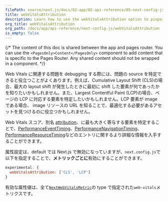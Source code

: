 ```yaml
---
filePath: source/next.js/docs/02-app/02-api-reference/05-next-config-js/webVitalsAttribution.mdx
title: webVitalsAttribution
description: Learn how to use the webVitalsAttribution option to pinpoint the source of Web Vitals issues.
org_title: webVitalsAttribution
org_path: /docs/app/api-reference/next-config-js/webVitalsAttribution
is_empty: false
---
```


{/* The content of this doc is shared between the app and pages router. You can use the `<PagesOnly>Content</PagesOnly>` component to add content that is specific to the Pages Router. Any shared content should not be wrapped in a component. */}

Web Vitals に関連する問題を debugging する際には、問題の source を特定できると役立つことがよくあります。例えば、Cumulative Layout Shift (CLS)の場合、最大の layout shift が発生したときに最初に shift した要素が何であったかを知りたいかもしれません。また、Largest Contentful Paint (LCP)の場合、ページの LCP に対応する要素を特定したいかもしれません。LCP 要素が image である場合、 image リソースの URL を知ることで、最適化する必要があるアセットを見つけるのに役立つかもしれません。

Web Vitals スコア、別名 [attribution](https://github.com/GoogleChrome/web-vitals/blob/4ca38ae64b8d1e899028c692f94d4c56acfc996c/README.md#attribution)、に最も大きく寄与する要素を特定することで、[PerformanceEventTiming](https://developer.mozilla.org/docs/Web/API/PerformanceEventTiming)、[PerformanceNavigationTiming](https://developer.mozilla.org/docs/Web/API/PerformanceNavigationTiming)、[PerformanceResourceTiming](https://developer.mozilla.org/docs/Web/API/PerformanceResourceTiming)などのエントリに関するより詳細な情報を入手することができます。

属性設定は、default では Next.js で無効になっていますが、`next.config.js`で以下を指定することで、**メトリックごとに**有効にすることができます。

```js:next.config.js
experimental: {
  webVitalsAttribution: ['CLS', 'LCP']
}
```

有効な属性値は、全て[`NextWebVitalsMetric`](https://github.com/vercel/next.js/blob/442378d21dd56d6e769863eb8c2cb521a463a2e0/packages/next/shared/lib/utils.ts#L43)の type で指定された`web-vitals`メトリクスです。
